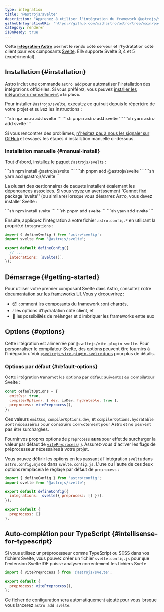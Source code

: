 ```yaml
---
type: integration
title: '@astrojs/svelte'
description: "Apprenez à utiliser l'intégration du framework @astrojs/svelte pour étendre la prise en charge des composants dans votre projet Astro."
githubIntegrationURL: 'https://github.com/withastro/astro/tree/main/packages/integrations/svelte/'
category: renderer
i18nReady: true
---
```


Cette **[intégration Astro][astro-integration]** permet le rendu côté serveur et l'hydratation côté client pour vos composants [Svelte](https://svelte.dev/). Elle supporte Svelte 3, 4 et 5 (expérimental).

## Installation \{#installation\}

Astro inclut une commande `astro add` pour automatiser l'installation des intégrations officielles. Si vous préférez, vous pouvez [installer les intégrations manuellement](#manual-install) à la place.

Pour installer `@astrojs/svelte`, exécutez ce qui suit depuis le répertoire de votre projet et suivez les instructions :

<PackageManagerTabs>
  <Fragment slot="npm">
    ```sh
    npx astro add svelte
    ```
  </Fragment>
  <Fragment slot="pnpm">
    ```sh
    pnpm astro add svelte
    ```
  </Fragment>
  <Fragment slot="yarn">
    ```sh
    yarn astro add svelte
    ```
  </Fragment>
</PackageManagerTabs>

Si vous rencontrez des problèmes, [n'hésitez pas à nous les signaler sur GitHub](https://github.com/withastro/astro/issues) et essayez les étapes d'installation manuelle ci-dessous.

### Installation manuelle \{#manual-install\}

Tout d'abord, installez le paquet `@astrojs/svelte` :

<PackageManagerTabs>
  <Fragment slot="npm">
    ```sh
    npm install @astrojs/svelte
    ```
  </Fragment>
  <Fragment slot="pnpm">
    ```sh
    pnpm add @astrojs/svelte
    ```
  </Fragment>
  <Fragment slot="yarn">
    ```sh
    yarn add @astrojs/svelte
    ```
  </Fragment>
</PackageManagerTabs>

La plupart des gestionnaires de paquets installent également les dépendances associées. Si vous voyez un avertissement "Cannot find package 'svelte'" (ou similaire) lorsque vous démarrez Astro, vous devez installer Svelte :

<PackageManagerTabs>
  <Fragment slot="npm">
    ```sh
    npm install svelte
    ```
  </Fragment>
  <Fragment slot="pnpm">
    ```sh
    pnpm add svelte
    ```
  </Fragment>
  <Fragment slot="yarn">
    ```sh
    yarn add svelte
    ```
  </Fragment>
</PackageManagerTabs>

Ensuite, appliquez l'intégration à votre fichier `astro.config.*` en utilisant la propriété `integrations` :

```js title="astro.config.mjs" ins={2} ins="svelte()"
import { defineConfig } from 'astro/config';
import svelte from '@astrojs/svelte';

export default defineConfig({
  // ...
  integrations: [svelte()],
});
```

## Démarrage \{#getting-started\}

Pour utiliser votre premier composant Svelte dans Astro, consultez notre [documentation sur les frameworks UI][astro-ui-frameworks]. Vous y découvrirez :

* 📦 comment les composants du framework sont chargés,
* 💧 les options d'hydratation côté client, et
* 🤝 les possibilités de mélanger et d'imbriquer les frameworks entre eux

## Options \{#options\}

Cette intégration est alimentée par `@sveltejs/vite-plugin-svelte`. Pour personnaliser le compilateur Svelte, des options peuvent être fournies à l'intégration. Voir [`@sveltejs/vite-plugin-svelte` docs](https://github.com/sveltejs/vite-plugin-svelte/blob/HEAD/docs/config.md) pour plus de détails.

### Options par défaut \{#default-options\}

Cette intégration transmet les options par défaut suivantes au compilateur Svelte :

```js
const defaultOptions = {
  emitCss: true,
  compilerOptions: { dev: isDev, hydratable: true },
  preprocess: vitePreprocess(),
};
```

Ces valeurs `emitCss`, `compilerOptions.dev`, et `compilerOptions.hydratable` sont nécessaires pour construire correctement pour Astro et ne peuvent pas être surchargées.

Fournir vos propres options de `preprocess` **aura** pour effet de surcharger la valeur par défaut de [`vitePreprocess()`](https://github.com/sveltejs/vite-plugin-svelte/blob/HEAD/docs/preprocess.md). Assurez-vous d'activer les flags de préprocesseur nécessaires à votre projet.

Vous pouvez définir les options en les passant à l'intégration `svelte` dans `astro.config.mjs` ou dans `svelte.config.js`. L'une ou l'autre de ces deux options remplacera le réglage par défaut de `preprocess` :

```js title="astro.config.mjs" "preprocess: []"
import { defineConfig } from 'astro/config';
import svelte from '@astrojs/svelte';

export default defineConfig({
  integrations: [svelte({ preprocess: [] })],
});
```

```js title="svelte.config.js"
export default {
  preprocess: [],
};
```

## Auto-complétion pour TypeScript \{#intellisense-for-typescript\}

<Since v="2.0.0" pkg="@astrojs/svelte" />

Si vous utilisez un préprocesseur comme TypeScript ou SCSS dans vos fichiers Svelte, vous pouvez créer un fichier `svelte.config.js` pour que l'extension Svelte IDE puisse analyser correctement les fichiers Svelte.

```js title="svelte.config.js"
import { vitePreprocess } from '@astrojs/svelte';

export default {
  preprocess: vitePreprocess(),
};
```

Ce fichier de configuration sera automatiquement ajouté pour vous lorsque vous lancerez `astro add svelte`.

[astro-integration]: /fr/guides/integrations-guide/

[astro-ui-frameworks]: /fr/guides/framework-components/#utilisation-des-composants-de-framework

